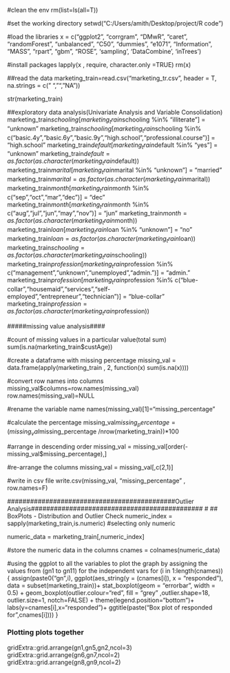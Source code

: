 #clean the env
rm(list=ls(all=T))

#set the working directory 
setwd("C:/Users/amith/Desktop/project/R code")

#load the libraries
x = c("ggplot2", "corrgram", "DMwR", "caret", "randomForest", "unbalanced", "C50", "dummies", "e1071", "Information",
     "MASS", "rpart", "gbm", "ROSE", 'sampling', 'DataCombine', 'inTrees')

#install packages
lapply(x , require, character.only =TRUE)
rm(x)

##read the data
marketing_train=read.csv("marketing_tr.csv", header = T, na.strings = c(" ", "", "NA"))

str(marketing_train)

##exploratory data analysis(Univariate Analysis and Variable Consolidation)
marketing_train$schooling[marketing_train$schooling %in% "illiterate"] = "unknown"
marketing_train$schooling[marketing_train$schooling %in% c("basic.4y","basic.6y","basic.9y","high.school","professional.course")] = "high.school"
marketing_train$default[marketing_train$default %in% "yes"] = "unknown"
marketing_train$default = as.factor(as.character(marketing_train$default))
marketing_train$marital[marketing_train$marital %in% "unknown"] = "married"
marketing_train$marital = as.factor(as.character(marketing_train$marital))
marketing_train$month[marketing_train$month %in% c("sep","oct","mar","dec")] = "dec"
marketing_train$month[marketing_train$month %in% c("aug","jul","jun","may","nov")] = "jun"
marketing_train$month = as.factor(as.character(marketing_train$month))
marketing_train$loan[marketing_train$loan %in% "unknown"] = "no"
marketing_train$loan = as.factor(as.character(marketing_train$loan))
marketing_train$schooling = as.factor(as.character(marketing_train$schooling))
marketing_train$profession[marketing_train$profession %in% c("management","unknown","unemployed","admin.")] = "admin."
marketing_train$profession[marketing_train$profession %in% c("blue-collar","housemaid","services","self-employed","entrepreneur","technician")] = "blue-collar"
marketing_train$profession = as.factor(as.character(marketing_train$profession))



#####missing value analysis####

#count of missing values in a particular value(total sum)
sum(is.na(marketing_train$custAge))

#create a dataframe with missing percentage
missing_val = data.frame(apply(marketing_train , 2, function(x) sum(is.na(x))))

#convert row names into columns
missing_val$columns=row.names(missing_val)
row.names(missing_val)=NULL

#rename the variable name
names(missing_val)[1]="missing_percentage"

#calculate the percentage
missing_val$missing_percentage = (missing_val$missing_percentage /nrow(marketing_train))*100

#arrange in descending order
missing_val = missing_val[order(-missing_val$missing_percentage),]

#re-arrange the columns
missing_val = missing_val[,c(2,1)]

#write in csv file
write.csv(missing_val, "missing_percentage" , row.names=F)

############################################Outlier Analysis#############################################
# ## BoxPlots - Distribution and Outlier Check
numeric_index = sapply(marketing_train,is.numeric) #selecting only numeric

numeric_data = marketing_train[,numeric_index]

#store the numeric data in the columns
cnames = colnames(numeric_data)
 
#using the ggplot to all the variables to plot the graph by assigning the values from (gn1 to gn11) for the independent vars
for (i in 1:length(cnames))
 {
   assign(paste0("gn",i), ggplot(aes_string(y = (cnames[i]), x = "responded"), data = subset(marketing_train))+ 
            stat_boxplot(geom = "errorbar", width = 0.5) +
            geom_boxplot(outlier.colour="red", fill = "grey" ,outlier.shape=18,
                         outlier.size=1, notch=FALSE) +
            theme(legend.position="bottom")+
            labs(y=cnames[i],x="responded")+
            ggtitle(paste("Box plot of responded for",cnames[i])))
 }

 
### Plotting plots together
gridExtra::grid.arrange(gn1,gn5,gn2,ncol=3)
gridExtra::grid.arrange(gn6,gn7,ncol=2)
gridExtra::grid.arrange(gn8,gn9,ncol=2)

